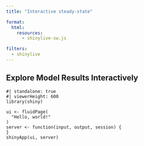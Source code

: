 ```yaml
---
title: "Interactive steady-state"

format:
  html:
    resources: 
      - shinylive-sw.js

filters:
  - shinylive
---
```


## Explore Model Results Interactively

```shinylive-r
#| standalone: true
#| viewerHeight: 600
library(shiny)

ui <- fluidPage(
  "Hello, world!"
)
server <- function(input, output, session) {
}
shinyApp(ui, server)
```